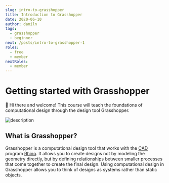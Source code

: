 ```yaml
---
slug: intro-to-grasshopper
title: Introduction to Grasshopper
date: 2020-06-10
author: daniln
tags:
  - grasshopper
  - beginner
next: /posts/intro-to-grasshopper-1
roles:
  - free
  - member
nextRoles:
  - member
---
```


# Getting started with Grasshopper

👋 Hi there and welcome! This course will teach the foundations of computational design through the design tool Grasshopper.

![description](/images/4-1-1.png)

## What is Grasshopper?

Grasshopper is a computational design tool that works with the [CAD](https://en.wikipedia.org/wiki/Computer-aided_design) program [Rhino](https://www.rhino3d.com/). It allows you to create designs not by modeling the geometry directly, but by defining relationships between smaller processes that come together to create the final design. Using computational design in Grasshopper allows you to think of designs as systems rather than static objects.